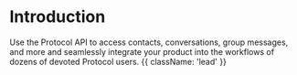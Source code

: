 # Introduction 

Use the Protocol API to access contacts, conversations, group messages, and more and seamlessly integrate your product into the workflows of dozens of devoted Protocol users. {{ className: 'lead' }}